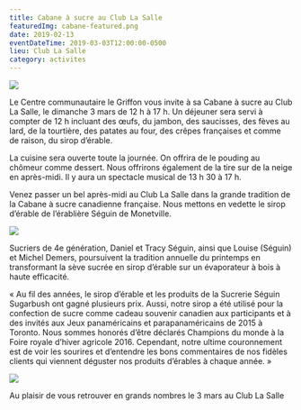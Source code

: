 ```yaml
---
title: Cabane à sucre au Club La Salle
featuredImg: cabane-featured.png
date: 2019-02-13
eventDateTime: 2019-03-03T12:00:00-0500
lieu: Club La Salle
category: activites
---
```


<div class="post-image float-left">

![](cabane-a-sucre-1.jpeg)

</div>

Le Centre communautaire le Griffon vous invite à sa Cabane à sucre au Club La Salle, le dimanche 3 mars de 12 h à 17 h. Un déjeuner sera servi à compter de 12 h incluant des œufs, du jambon, des saucisses, des fèves au lard, de la tourtière, des patates au four, des crêpes françaises et comme de raison, du sirop d’érable.

La cuisine sera ouverte toute la journée. On offrira de le pouding au chômeur comme dessert. Nous offrirons également de la tire sur de la neige en après-midi. Il y aura un spectacle musical de 13 h 30 à 17 h.

Venez passer un bel après-midi au Club La Salle dans la grande tradition de la Cabane à sucre canadienne française. Nous mettons en vedette le sirop d’érable de l’érablière Séguin de Monetville.

<div class="post-image float-right">

![](cabane-a-sucre-2.jpeg)

</div>

Sucriers de 4e génération, Daniel et Tracy Séguin, ainsi que Louise (Séguin) et Michel Demers, poursuivent la tradition annuelle du printemps en transformant la sève sucrée en sirop d’érable sur un évaporateur à bois à haute efficacité.

« Au fil des années, le sirop d’érable et les produits de la Sucrerie Séguin Sugarbush ont gagné plusieurs prix. Aussi, notre sirop a été utilisé pour la confection de sucre comme cadeau souvenir canadien aux participants et à des invités aux Jeux panaméricains et parapanaméricains de 2015 à Toronto. Nous sommes honorés d’être déclarés Champions du monde à la Foire royale d’hiver agricole 2016. Cependant, notre ultime couronnement est de voir les sourires et d’entendre les bons commentaires de nos fidèles clients qui viennent déguster nos produits d’érables à chaque année. »

![](sucrerie-seguin.png)

Au plaisir de vous retrouver en grands nombres le 3 mars au Club La Salle